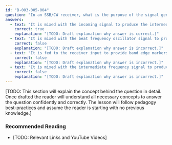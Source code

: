 ```yaml
---
id: "B-003-005-004"
question: "In an SSB/CW receiver, what is the purpose of the signal generated by the local oscillator?"
answers:
  - text: "It is mixed with the incoming signal to produce the intermediate frequency"
    correct: true
    explanation: "[TODO: Draft explanation why answer is correct.]"
  - text: "It is mixed with the beat frequency oscillator signal to produce audio"
    correct: false
    explanation: "[TODO: Draft explanation why answer is incorrect.]"
  - text: "It is fed to the receiver input to provide band edge markers"
    correct: false
    explanation: "[TODO: Draft explanation why answer is incorrect.]"
  - text: "It is mixed with the intermediate frequency signal to produce a CW sidetone"
    correct: false
    explanation: "[TODO: Draft explanation why answer is incorrect.]"
---
```


[TODO: This section will explain the concept behind the question in detail. Once drafted the reader will understand all necessary concepts to answer the question confidently and correctly. The lesson will follow pedagogy best-practices and assume the reader is starting with no previous knowledge.]

### Recommended Reading

- [TODO: Relevant Links and YouTube Videos]
